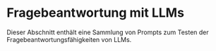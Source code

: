 # Fragebeantwortung mit LLMs


Dieser Abschnitt enthält eine Sammlung von Prompts zum Testen der Fragebeantwortungsfähigkeiten von LLMs.

<ContentFileNames section="prompts/question-answering" lang="de" />

